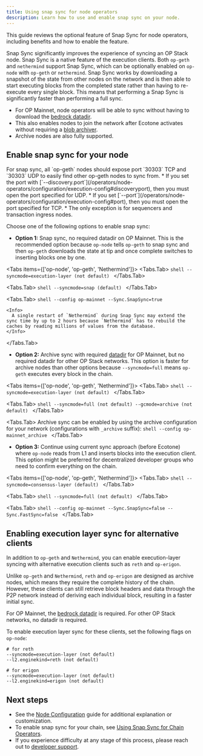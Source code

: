 ```yaml
---
title: Using snap sync for node operators
description: Learn how to use and enable snap sync on your node.
---
```


This guide reviews the optional feature of Snap Sync for node operators, including benefits and how to enable the feature.

Snap Sync significantly improves the experience of syncing an OP Stack node. Snap Sync is a native feature of the execution clients. Both `op-geth` and `nethermind` support Snap Sync, which can be optionally enabled on `op-node` with `op-geth` or `nethermind`.
Snap Sync works by downloading a snapshot of the state from other nodes on the network and is then able to start executing blocks from the completed state rather than having to re-execute every single block.
This means that performing a Snap Sync is significantly faster than performing a full sync.

*   For OP Mainnet, node operators will be able to sync without having to download the [bedrock datadir](/operators/node-operators/management/snapshots).
*   This also enables nodes to join the network after Ecotone activates without requiring a [blob archiver](/operators/node-operators/management/blobs).
*   Archive nodes are also fully supported.

## Enable snap sync for your node

<Info>
For snap sync, all `op-geth` nodes should expose port `30303` TCP and `30303` UDP to easily find other op-geth nodes to sync from. 
  *   If you set the port with [`--discovery.port`](/operators/node-operators/configuration/execution-config#discoveryport), then you must open the port specified for UDP. 
  *   If you set [`--port`](/operators/node-operators/configuration/execution-config#port), then you must open the port specified for TCP.
  *   The only exception is for sequencers and transaction ingress nodes.
</Info>

Choose one of the following options to enable snap sync:

*   **Option 1:** Snap sync, no required datadir on OP Mainnet. This is the recommended option because `op-node` tells `op-geth` to snap sync and then `op-geth` downloads the state at tip and once complete switches to inserting blocks one by one.

<Tabs items={['op-node', 'op-geth', 'Nethermind']}>
  <Tabs.Tab>
    ```shell
    --syncmode=execution-layer (not default)
    ```
  </Tabs.Tab>

  <Tabs.Tab>
    ```shell
    --syncmode=snap (default)
    ```
  </Tabs.Tab>

  <Tabs.Tab>
    ```shell
    --config op-mainnet
    --Sync.SnapSync=true
    ```

    <Info>
      A single restart of `Nethermind` during Snap Sync may extend the sync time by up to 2 hours because `Nethermind` has to rebuild the caches by reading millions of values from the database.
    </Info>
  </Tabs.Tab>
</Tabs>

*   **Option 2:** Archive sync with required [datadir](/operators/node-operators/management/snapshots) for OP Mainnet, but no required datadir for other OP Stack networks.
    This option is faster for archive nodes than other options because `--syncmode=full` means `op-geth` executes every block in the chain.

<Tabs items={['op-node', 'op-geth', 'Nethermind']}>
  <Tabs.Tab>
    ```shell
    --syncmode=execution-layer (not default)
    ```
  </Tabs.Tab>

  <Tabs.Tab>
    ```shell
    --syncmode=full (not default)
    --gcmode=archive (not default)
    ```
  </Tabs.Tab>

  <Tabs.Tab>
    Archive sync can be enabled by using the archive configuration for your network (configurations with `_archive` suffix):
    ```shell
    --config op-mainnet_archive
    ```
  </Tabs.Tab>
</Tabs>

*   **Option 3:** Continue using current sync approach (before Ecotone) where `op-node` reads from L1 and inserts blocks into the execution client.
    This option might be preferred for decentralized developer groups who need to confirm everything on the chain.

<Tabs items={['op-node', 'op-geth', 'Nethermind']}>
  <Tabs.Tab>
    ```shell
    --syncmode=consensus-layer (default)
    ```
  </Tabs.Tab>

  <Tabs.Tab>
    ```shell
    --syncmode=full (not default)
    ```
  </Tabs.Tab>

  <Tabs.Tab>
    ```shell
    --config op-mainnet
    --Sync.SnapSync=false
    --Sync.FastSync=false
    ```
  </Tabs.Tab>
</Tabs>

## Enabling execution layer sync for alternative clients
In addition to `op-geth` and `Nethermind`, you can enable execution-layer syncing with alternative execution clients such as `reth` and `op-erigon`.

Unlike `op-geth` and `Nethermind`, `reth` and `op-erigon` are designed as archive nodes, which means they require the complete history of the chain. 
However, these clients can still retrieve block headers and data through the P2P network instead of deriving each individual block, resulting in a faster initial sync.

For OP Mainnet, the [bedrock datadir](/operators/node-operators/management/snapshots) is required. For other OP Stack networks, no datadir is required. 

To enable execution layer sync for these clients, set the following flags on `op-node`:
```shell
# for reth
--syncmode=execution-layer (not default)
--l2.enginekind=reth (not default)

# for erigon
--syncmode=execution-layer (not default)
--l2.enginekind=erigon (not default)
```

## Next steps

*   See the [Node Configuration](/operators/node-operators/configuration/base-config#configuration) guide for additional explanation or customization. 
*   To enable snap sync for your chain, see [Using Snap Sync for Chain Operators](/operators/chain-operators/management/snap-sync).
*   If you experience difficulty at any stage of this process, please reach out to [developer support](https://github.com/ethereum-optimism/developers/discussions).
